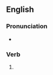 ==English==

===Pronunciation===
* {{IPA|en|/ˈnæʃɪz/}}

===Verb===
{{head|en|verb form}}

# {{en-third-person singular of|gnash}}